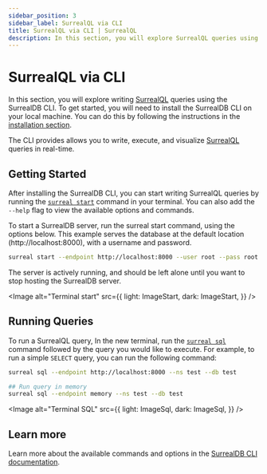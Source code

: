 ```yaml
---
sidebar_position: 3
sidebar_label: SurrealQL via CLI
title: SurrealQL via CLI | SurrealQL
description: In this section, you will explore SurrealQL queries using the SurrealDB CLI. The SurrealDB CLI provides a powerful command-line interface for writing, executing, and visualizing SurrealQL queries in real-time.
---
```


# SurrealQL via CLI

In this section, you will explore writing [SurrealQL](/docs/surrealql) queries using the SurrealDB CLI. To get started, you will need to install the SurrealDB CLI on your local machine. You can do this by following the instructions in the [installation section](/docs/surrealdb/cli).

The CLI provides allows you to write, execute, and visualize [SurrealQL](/docs/surrealql) queries in real-time.

## Getting Started

After installing the SurrealDB CLI, you can start writing SurrealQL queries by running the [`surreal start`](/docs/surrealdb/cli/start) command in your terminal. You can also add the `--help` flag to view the available options and commands.

To start a SurrealDB server, run the surreal start command, using the options below. This example serves the database at the default location (http://localhost:8000), with a username and password.

```bash
surreal start --endpoint http://localhost:8000 --user root --pass root
```

The server is actively running, and should be left alone until you want to stop hosting the SurrealDB server.

<Image
    alt="Terminal start"
    src={{
        light: ImageStart,
        dark: ImageStart,
    }}
/>

## Running Queries

To run a SurrealQL query, In the new terminal, run the [`surreal sql`](/docs/surrealdb/cli/sql) command followed by the query you would like to execute. For example, to run a simple `SELECT` query, you can run the following command:

```bash title="Start a SurrealDB Shell with local endpoint"
surreal sql --endpoint http://localhost:8000 --ns test --db test
```

```bash title="Start a SurrealDB Shell with memory endpoint"
## Run query in memory
surreal sql --endpoint memory --ns test --db test
```
<Image
    alt="Terminal SQL"
    src={{
        light: ImageSql,
        dark: ImageSql,
    }}
/>

## Learn more

Learn more about the available commands and options in the [SurrealDB CLI documentation](/docs/surrealdb/cli).

